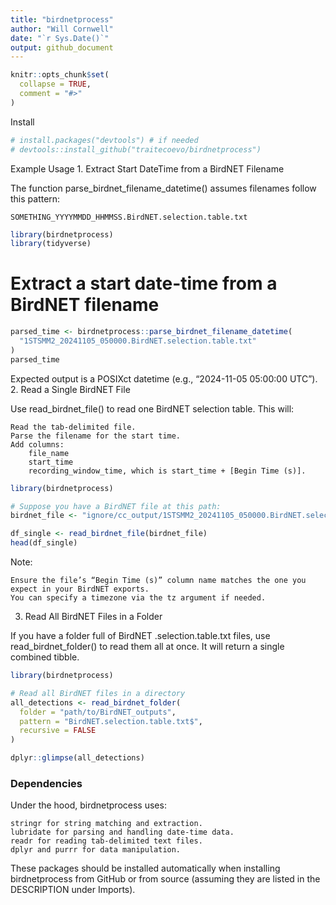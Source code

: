 ```yaml
---
title: "birdnetprocess"
author: "Will Cornwell"
date: "`r Sys.Date()`"
output: github_document
---
```

```r
knitr::opts_chunk$set(
  collapse = TRUE,
  comment = "#>"
)
```

Install
```r
# install.packages("devtools") # if needed
# devtools::install_github("traitecoevo/birdnetprocess")
```

Example Usage
1. Extract Start DateTime from a BirdNET Filename

The function parse_birdnet_filename_datetime() assumes filenames follow this pattern:

`SOMETHING_YYYYMMDD_HHMMSS.BirdNET.selection.table.txt`

```r
library(birdnetprocess)
library(tidyverse)
```

# Extract a start date-time from a BirdNET filename
```r
parsed_time <- birdnetprocess::parse_birdnet_filename_datetime(
  "1STSMM2_20241105_050000.BirdNET.selection.table.txt"
)
parsed_time
```
Expected output is a POSIXct datetime (e.g., "2024-11-05 05:00:00 UTC").
2. Read a Single BirdNET File

Use read_birdnet_file() to read one BirdNET selection table. This will:

    Read the tab-delimited file.
    Parse the filename for the start time.
    Add columns:
        file_name
        start_time
        recording_window_time, which is start_time + [Begin Time (s)].
```r
library(birdnetprocess)

# Suppose you have a BirdNET file at this path:
birdnet_file <- "ignore/cc_output/1STSMM2_20241105_050000.BirdNET.selection.table.txt"

df_single <- read_birdnet_file(birdnet_file)
head(df_single)
```
Note:

    Ensure the file’s “Begin Time (s)” column name matches the one you expect in your BirdNET exports.
    You can specify a timezone via the tz argument if needed.

3. Read All BirdNET Files in a Folder

If you have a folder full of BirdNET .selection.table.txt files, use read_birdnet_folder() to read them all at once. It will return a single combined tibble.
```r
library(birdnetprocess)

# Read all BirdNET files in a directory
all_detections <- read_birdnet_folder(
  folder = "path/to/BirdNET_outputs", 
  pattern = "BirdNET.selection.table.txt$",
  recursive = FALSE
)

dplyr::glimpse(all_detections)
```
### Dependencies

Under the hood, birdnetprocess uses:

    stringr for string matching and extraction.
    lubridate for parsing and handling date-time data.
    readr for reading tab-delimited text files.
    dplyr and purrr for data manipulation.

These packages should be installed automatically when installing birdnetprocess from GitHub or from source (assuming they are listed in the DESCRIPTION under Imports).

